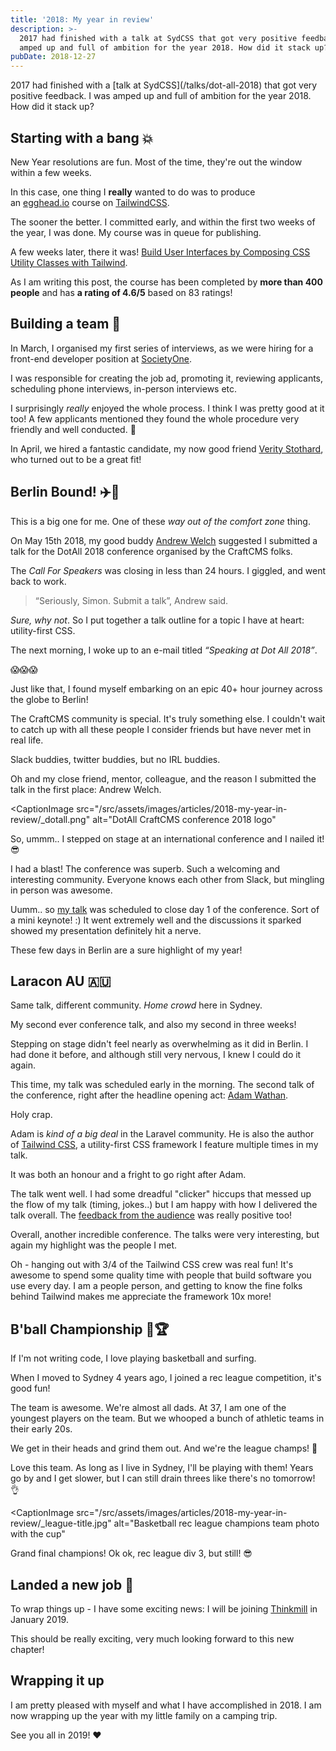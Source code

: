 ```yaml
---
title: '2018: My year in review'
description: >-
  2017 had finished with a talk at SydCSS that got very positive feedback. I was
  amped up and full of ambition for the year 2018. How did it stack up?
pubDate: 2018-12-27
---
```


<IntroText>
  2017 had finished with a [talk at SydCSS](/talks/dot-all-2018) that got very
  positive feedback. I was amped up and full of ambition for the year 2018. How
  did it stack up?
</IntroText>

## Starting with a bang 💥

New Year resolutions are fun. Most of the time, they're out the window within a few weeks.

In this case, one thing I **really** wanted to do was to produce an [egghead.io](https://egghead.io/) course on [TailwindCSS](https://tailwindcss.com/).

The sooner the better. I committed early, and within the first two weeks of the year, I was done. My course was in queue for publishing.

A few weeks later, there it was! [Build User Interfaces by Composing CSS Utility Classes with Tailwind](https://egghead.io/courses/build-user-interfaces-by-composing-css-utility-classes-with-tailwind).

As I am writing this post, the course has been completed by **more than 400 people** and has **a rating of 4.6/5** based on 83 ratings!

## Building a team 💪

In March, I organised my first series of interviews, as we were hiring for a front-end developer position at [SocietyOne](https://societyone.com.au/).

I was responsible for creating the job ad, promoting it, reviewing applicants, scheduling phone interviews, in-person interviews etc.

I surprisingly *really* enjoyed the whole process. I think I was pretty good at it too! A few applicants mentioned they found the whole procedure very friendly and well conducted. 🤗

In April, we hired a fantastic candidate, my now good friend [Verity Stothard](https://twitter.com/VerityStothard), who turned out to be a great fit!

## Berlin Bound! ✈️🍻

This is a big one for me. One of these *way out of the comfort zone* thing.

On May 15th 2018, my good buddy [Andrew Welch](https://twitter.com/nystudio107) suggested I submitted a talk for the DotAll 2018 conference organised by the CraftCMS folks.

The *Call For Speakers* was closing in less than 24 hours. I giggled, and went back to work.

> “Seriously, Simon. Submit a talk”, Andrew said.

_Sure, why not_. So I put together a talk outline for a topic I have at heart: utility-first CSS.

The next morning, I woke up to an e-mail titled _“Speaking at Dot All 2018”_.

😱😱😱

Just like that, I found myself embarking on an epic 40+ hour journey across the globe to Berlin!

The CraftCMS community is special. It's truly something else. I couldn't wait to catch up with all these people I consider friends but have never met in real life.

Slack buddies, twitter buddies, but no IRL buddies.

Oh and my close friend, mentor, colleague, and the reason I submitted the talk in the first place: Andrew Welch.

<CaptionImage
  src="/src/assets/images/articles/2018-my-year-in-review/_dotall.png"
  alt="DotAll CraftCMS conference 2018 logo"
>
  &#x20;So, ummm.. I stepped on stage at an international conference and I
  nailed it! 😎
</CaptionImage>

I had a blast! The conference was superb. Such a welcoming and interesting community. Everyone knows each other from Slack, but mingling in person was awesome.

Uumm.. so [my talk](/talks/dot-all-2018) was scheduled to close day 1 of the conference. Sort of a mini keynote! :) It went extremely well and the discussions it sparked showed my presentation definitely hit a nerve.

These few days in Berlin are a sure highlight of my year!

## Laracon AU 🇦🇺

Same talk, different community. *Home crowd* here in Sydney.

My second ever conference talk, and also my second in three weeks!

Stepping on stage didn't feel nearly as overwhelming as it did in Berlin. I had done it before, and although still very nervous, I knew I could do it again.

This time, my talk was scheduled early in the morning. The second talk of the conference, right after the headline opening act: [Adam Wathan](https://twitter.com/adamwathan).

Holy crap.

Adam is *kind of a big deal* in the Laravel community. He is also the author of [Tailwind CSS](https://tailwindcss.com/), a utility-first CSS framework I feature multiple times in my talk.

It was both an honour and a fright to go right after Adam.

The talk went well. I had some dreadful "clicker" hiccups that messed up the flow of my talk (timing, jokes..) but I am happy with how I delivered the talk overall. The [feedback from the audience](https://thermostat.io/p/1222e409/ce7aec33e98dbce4) was really positive too!

Overall, another incredible conference. The talks were very interesting, but again my highlight was the people I met.

Oh - hanging out with 3/4 of the Tailwind CSS crew was real fun! It's awesome to spend some quality time with people that build software you use every day. I am a people person, and getting to know the fine folks behind Tailwind makes me appreciate the framework 10x more!

## B'ball Championship 🏀🏆

If I'm not writing code, I love playing basketball and surfing.

When I moved to Sydney 4 years ago, I joined a rec league competition, it's good fun!

The team is awesome. We're almost all dads. At 37, I am one of the youngest players on the team. But we whooped a bunch of athletic teams in their early 20s.

We get in their heads and grind them out. And we're the league champs! 💪

Love this team. As long as I live in Sydney, I'll be playing with them! Years go by and I get slower, but I can still drain threes like there's no tomorrow! 👌

<CaptionImage
  src="/src/assets/images/articles/2018-my-year-in-review/_league-title.jpg"
  alt="Basketball rec league champions team photo with the cup"
>
  Grand final champions! Ok ok, rec league div 3, but still! 😎
</CaptionImage>

## Landed a new job 🙌

To wrap things up - I have some exciting news: I will be joining [Thinkmill](https://thinkmill.com.au/) in January 2019.

This should be really exciting, very much looking forward to this new chapter!

## Wrapping it up

I am pretty pleased with myself and what I have accomplished in 2018. I am now wrapping up the year with my little family on a camping trip.

See you all in 2019! ❤️
